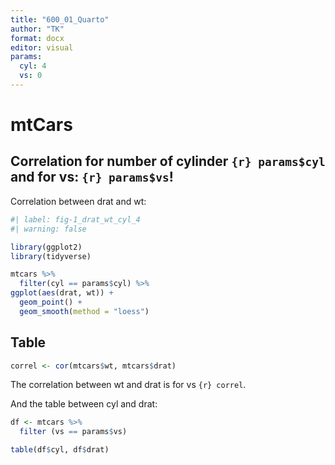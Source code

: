 ```yaml
---
title: "600_01_Quarto"
author: "TK"
format: docx
editor: visual
params:
  cyl: 4
  vs: 0
---
```


# mtCars

## Correlation for number of cylinder `{r} params$cyl` and for vs: `{r} params$vs`!

Correlation between drat and wt:

```r
#| label: fig-1_drat_wt_cyl_4
#| warning: false

library(ggplot2)
library(tidyverse)

mtcars %>%
  filter(cyl == params$cyl) %>%
ggplot(aes(drat, wt)) + 
  geom_point() + 
  geom_smooth(method = "loess")
```

## Table

```r
correl <- cor(mtcars$wt, mtcars$drat)
```

The correlation between wt and drat is for vs `{r} correl`.

And the table between cyl and drat:

```r
df <- mtcars %>%
  filter (vs == params$vs) 

table(df$cyl, df$drat)
```
